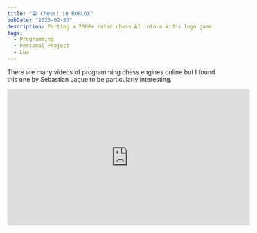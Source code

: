 ```yaml
---
title: "😁 Chess! in ROBLOX"
pubDate: "2023-02-20"
description: Porting a 2000+ rated chess AI into a kid's lego game
tags:
  - Programming
  - Personal Project
  - Lua
---
```


There are many videos of programming chess engines online but I found this one by Sebastian Lague to be particularly interesting.

<iframe
  width="560"
  height="315"
  src="https://www.youtube-nocookie.com/embed/U4ogK0MIzqk"
  title="YouTube video player"
  frameborder="0"
  allow="accelerometer; autoplay; clipboard-write; encrypted-media; gyroscope; picture-in-picture"
  allowfullscreen
/>

What I enjoy is that Sebastian experiments with building a chess engine through his own medium, Unity Game Development.

The end result looked fantastic and I wanted to apply this concept to mediums I'm familiar with.



  return (
    <img 
	className="rounded-md w-full mx-auto"
      style={{ aspectRatio: "2" }}
      src={`https://opengraph.githubassets.com/1/soumith/sunfish.lua`}
    />
  );
};


<Hr my={8} mt={8} />

![](/assets/Chess.gif)
<Caption>My implementation of chess vs. Sunfish in ROBLOX.</Caption>


Here's some things I would go back and fix if I ever revisit this project.
1. Don't need to destroy all chess pieces after every move to rerender all pieces. Only two pieces at most change per turn, should only rerender those.  
2. Multiple games of chess running per server (people can't play on each other's boards).  
3. Proper GUI for starting a game with Sunfish.  
4. Weird bugs with checking and checkmate, rendering move right before losing/winning.  

```lua
-- Highlighting possible moves for selected chess piece.
local moveset = {}

for i,v in ipairs(pos:genMoves()) do
  if v[1] == tilePos then
    table.insert(moveset, v)
    for j = 2, #v do
      local tile = tiles[indexOf(parsedBoard, v[j])]
      local selection = Instance.new("SelectionBox")
      selection.Adornee = tile
      selection.Parent = game.Workspace.Model.Selections
    end
  end
end

table.insert(curPossibleMovesets, moveset)
```

```lua
-- Clear the entire board of chess pieces and rerender based on board string.
local function printboard(board)
	for i,v in pairs(piecesFolder:GetChildren()) do
		v:Destroy()
	end

  -- I apologize to my ancestors for writing this function.
	for i = 1, #parsedBoard do
		local c = board:sub(parsedBoard[i]+1,parsedBoard[i]+1)
		local findPiece = Pieces:FindFirstChild(c)

		local row =  math.ceil(i/8)
		local column = i %8
		if column == 0 then column = i/row end

		if findPiece then
			local piece = findPiece:Clone()
			piece.Anchored = true
			piece.Massless = true
			piece.Position = tiles[i].Position + Vector3.new(0,8,0)
			piece.Parent =  piecesFolder
		end
	end
end
```

![](assets/explorer.png)
Here's <a href="https://www.roblox.com/games/6222531507/CHESS" target="_blank">the real game on ROBLOX</a>, and <a href="https://www.roblox.com/games/12533215436/Chess" target="_blank">my version.</a>

<a href="https://github.com/soumith/sunfish.lua" target="_blank">
  <OGImage />
</a>
